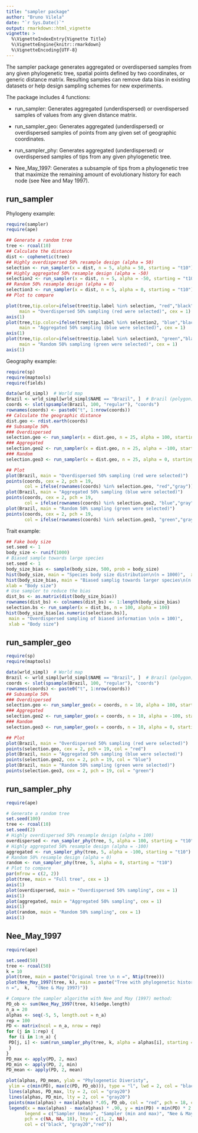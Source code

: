 ```yaml
---
title: "sampler package"
author: "Bruno Vilela"
date: "`r Sys.Date()`"
output: rmarkdown::html_vignette
vignette: >
  %\VignetteIndexEntry{Vignette Title}
  %\VignetteEngine{knitr::rmarkdown}
  %\VignetteEncoding{UTF-8}
---
```

  
The sampler package generates aggregated or overdispersed samples from any given phylogenetic tree, spatial points defined by two coordinates, or generic distance matrix. Resulting samples can remove data bias in existing datasets or help design sampling schemes for new experiments.
  
The package includes 4 functions: 

* run_sampler: Generates aggregated (underdispersed) or overdispersed samples of values from any given distance matrix. 

* run_sampler_geo: Generates aggregated (underdispersed) or overdispersed samples of points from any given set of geographic coordinates. 

* run_sampler_phy: Generates aggregated (underdispersed) or overdispersed samples of tips from any given phylogenetic tree. 

* Nee_May_1997: Generates a subsample of tips from a phylogenetic tree that maximize the remaining amount of evolutionary history for each node (see Nee and May 1997).

  
  
## run_sampler
  
Phylogeny example:
```r
require(sampler)
require(ape)
```

```r
## Generate a random tree
tree <- rcoal(10)
## Calculate the distance
dist <- cophenetic(tree)
## Highly overdispersed 50% resample design (alpha = 50)
selection <- run_sampler(x = dist, n = 5, alpha = 50, starting = "t10")
## Highly aggregated 50% resample design (alpha = -50)
selection2 <- run_sampler(x = dist, n = 5, alpha = -50, starting = "t10")
## Random 50% resample design (alpha = 0)
selection3 <- run_sampler(x = dist, n = 5, alpha = 0, starting = "t10")
## Plot to compare

plot(tree,tip.color=ifelse(tree$tip.label %in% selection, "red","black"),
     main = "Overdispersed 50% sampling (red were selected)", cex = 1)
axis(1)
plot(tree,tip.color=ifelse(tree$tip.label %in% selection2, "blue","black"),
     main = "Aggregated 50% sampling (blue were selected)", cex = 1)
axis(1)
plot(tree,tip.color=ifelse(tree$tip.label %in% selection3, "green","black"),
     main = "Random 50% sampling (green were selected)", cex = 1)
axis(1)
```

Geography example:
```r
require(sp)
require(maptools)
require(fields)
```

```r
data(wrld_simpl)  # World map
Brazil <- wrld_simpl[wrld_simpl$NAME == "Brazil", ]  # Brazil (polygon)
coords <- slot(spsample(Brazil, 100, "regular"), "coords")
rownames(coords) <- paste0("t", 1:nrow(coords))
## Calculate the geographic distance
dist.geo <- rdist.earth(coords)
## Subsample 50%
### Overdispersed
selection.geo <- run_sampler(x = dist.geo, n = 25, alpha = 100, starting = "t10")
### Aggregated
selection.geo2 <- run_sampler(x = dist.geo, n = 25, alpha = -100, starting = "t10")
### Random
selection.geo3 <- run_sampler(x = dist.geo, n = 25, alpha = 0, starting = "t10")

## Plot
plot(Brazil, main = "Overdispersed 50% sampling (red were selected)")
points(coords, cex = 2, pch = 19,
       col = ifelse(rownames(coords) %in% selection.geo, "red","gray"))
plot(Brazil, main = "Aggregated 50% sampling (blue were selected)")
points(coords, cex = 2, pch = 19,
       col = ifelse(rownames(coords) %in% selection.geo2, "blue","gray"))
plot(Brazil, main = "Random 50% sampling (green were selected)")
points(coords, cex = 2, pch = 19,
       col = ifelse(rownames(coords) %in% selection.geo3, "green","gray"))
```

Trait example:
```r
## Fake body size
set.seed <- 1
body_size <- runif(1000)
# Biased sample towards large species
set.seed <- 1
body_size_bias <- sample(body_size, 500, prob = body_size)
hist(body_size, main = "Species body size distribution\n(n = 1000)",  xlab = "Body size")
hist(body_size_bias, main = "Biased samplig towards larger species\n(n = 500)",
xlab = "Body size")
# Use sampler to reduce the bias
dist_bs <- as.matrix(dist(body_size_bias))
rownames(dist_bs) <- colnames(dist_bs) <- 1:length(body_size_bias)
selection.bs <- run_sampler(x = dist_bs, n = 100, alpha = 100)
hist(body_size_bias[as.numeric(selection.bs)],
 main = "Overdispersed sampling of biased information \n(n = 100)",
 xlab = "Body size")
```

## run_sampler_geo
```r
require(sp)
require(maptools)
```

```r
data(wrld_simpl)  # World map
Brazil <- wrld_simpl[wrld_simpl$NAME == "Brazil", ]  # Brazil (polygon)
coords <- slot(spsample(Brazil, 100, "regular"), "coords")
rownames(coords) <- paste0("t", 1:nrow(coords))
## Subsample 50%
### Overdispersed
selection.geo <- run_sampler_geo(x = coords, n = 10, alpha = 100, starting = "t10")
### Aggregated
selection.geo2 <- run_sampler_geo(x = coords, n = 10, alpha = -100, starting = "t10")
### Random
selection.geo3 <- run_sampler_geo(x = coords, n = 10, alpha = 0, starting = "t10")

## Plot
plot(Brazil, main = "Overdispersed 50% sampling (red were selected)")
points(selection.geo, cex = 2, pch = 19, col = "red")
plot(Brazil, main = "Aggregated 50% sampling (blue were selected)")
points(selection.geo2, cex = 2, pch = 19, col = "blue")
plot(Brazil, main = "Random 50% sampling (green were selected)")
points(selection.geo3, cex = 2, pch = 19, col = "green")
```

## run_sampler_phy

```r
require(ape)
```

```r
# Generate a random tree
set.seed(100)
tree <- rcoal(10)
set.seed(2)
# Highly overdispersed 50% resample design (alpha = 100)
overdispersed <- run_sampler_phy(tree, 5, alpha = 100, starting = "t10")
# Highly aggregated 50% resample design (alpha = -100)
aggregated <- run_sampler_phy(tree, 5, alpha = -100, starting = "t10")
# Random 50% resample design (alpha = 0)
random <- run_sampler_phy(tree, 5, alpha = 0, starting = "t10")
# Plot to compare
par(mfrow = c(2, 2))
plot(tree, main = "Full tree", cex = 1)
axis(1)
plot(overdispersed, main = "Overdispersed 50% sampling", cex = 1)
axis(1)
plot(aggregated, main = "Aggregated 50% sampling", cex = 1)
axis(1)
plot(random, main = "Random 50% sampling", cex = 1)
axis(1)
```

## Nee_May_1997

```r
require(ape)
```

```r
set.seed(50)
tree <- rcoal(50)
k = 10
plot(tree, main = paste("Original tree \n n =", Ntip(tree)))
plot(Nee_May_1997(tree, k), main = paste("Tree with phylogenetic history maximized
n =",  k,  "(Nee & May 1997)"))

# Compare the sampler algorithm with Nee and May (1997) method:
PD_ob <- sum(Nee_May_1997(tree, k)$edge.length)
n_a = 20
alphas <- seq(-5, 5, length.out = n_a)
rep = 100
PD <- matrix(ncol = n_a, nrow = rep)
for (j in 1:rep) {
 for (i in 1:n_a) {
 PD[j, i] <- sum(run_sampler_phy(tree, k, alpha = alphas[i], starting = "t10")$edge.length)
 }
}
PD_max <- apply(PD, 2, max)
PD_min <- apply(PD, 2, min)
PD_mean <- apply(PD, 2, mean)

plot(alphas, PD_mean, ylab = "Phylogenetic Diveristy",
 ylim = c(min(PD), max(c(PD, PD_ob))), type = "l", lwd = 2, col = "black")
 lines(alphas, PD_max, lty = 2, col = "gray20")
 lines(alphas, PD_min, lty = 2, col = "gray20")
 points(max(alphas) + max(alphas) *.05, PD_ob, col = "red", pch = 18, cex = 2)
 legend(x = max(alphas) - max(alphas) * .90, y = min(PD) + min(PD) * 2,
       legend = c("Sampler (mean)", "Sampler (min and max)", "Nee & May"),
       pch = c(NA, NA, 18), lty = c(1, 2, NA),
       col = c("black", "gray20","red"))

```

